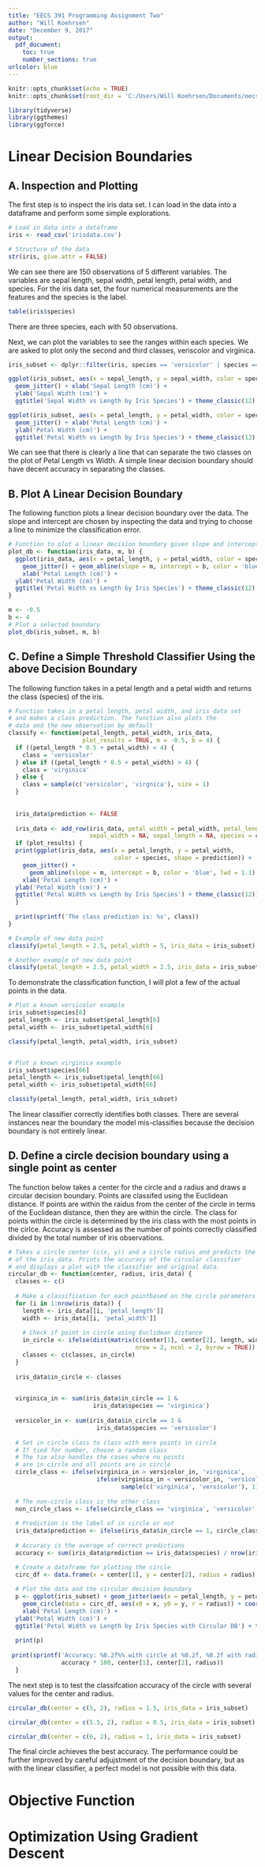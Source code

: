 ```yaml
---
title: "EECS 391 Programming Assignment Two"
author: "Will Koehrsen"
date: "December 9, 2017"
output:
  pdf_document:
    toc: true
    number_sections: true
urlcolor: blue
---
```


```r
knitr::opts_chunk$set(echo = TRUE)
knitr::opts_chunk$set(root_dir = 'C:/Users/Will Koehrsen/Documents/eecs-391/Programming/Project2')

library(tidyverse)
library(ggthemes)
library(ggforce)
```

# Linear Decision Boundaries

## A. Inspection and Plotting

The first step is to inspect the iris data set. I can load in the data into a dataframe
and perform some simple explorations. 

```r
# Load in data into a dataframe
iris <- read_csv('irisdata.csv')

# Structure of the data
str(iris, give.attr = FALSE)
```
We can see there are 150 observations of 5 different variables. The variables are sepal length,
sepal width, petal length, petal width, and species. For the iris data set, the four numerical
measurements are the features and the 
species is the label. 

```r
table(iris$species)
```
There are three species, each with 50 observations. 

Next, we can plot the variables to see the ranges within each species. We are asked to plot
only the second and third classes, veriscolor and virginica. 

```r
iris_subset <- dplyr::filter(iris, species == 'versicolor' | species == 'virginica')

ggplot(iris_subset, aes(x = sepal_length, y = sepal_width, color = species)) + 
  geom_jitter() + xlab('Sepal Length (cm)') + 
  ylab('Sepal Width (cm)') + 
  ggtitle('Sepal Width vs Length by Iris Species') + theme_classic(12)

ggplot(iris_subset, aes(x = petal_length, y = petal_width, color = species)) + 
  geom_jitter() + xlab('Petal Length (cm)') + 
  ylab('Petal Width (cm)') + 
  ggtitle('Petal Width vs Length by Iris Species') + theme_classic(12)

```
We can see that there is clearly a line that can separate the two classes
on the plot of Petal Length vs Width. A simple linear decision boundary
should have decent accuracy in separating the classes. 

## B. Plot A Linear Decision Boundary

The following function plots a linear decision boundary over the data. 
The slope and intercept are chosen by inspecting the data and trying to choose a 
line to minimize the classification error. 

```r
# Function to plot a linear decision boundary given slope and intercept
plot_db <- function(iris_data, m, b) {
  ggplot(iris_data, aes(x = petal_length, y = petal_width, color = species)) + 
    geom_jitter() + geom_abline(slope = m, intercept = b, color = 'blue', lwd = 1.1) + 
    xlab('Petal Length (cm)') + 
  ylab('Petal Width (cm)') + 
  ggtitle('Petal Width vs Length by Iris Species') + theme_classic(12)
}

m <- -0.5
b <- 4
# Plot a selected boundary
plot_db(iris_subset, m, b)

```

## C. Define a Simple Threshold Classifier Using the above Decision Boundary

The following function takes in a petal length and a petal width and returns 
the class (species) of the iris.

```r
# Function takes in a petal length, petal width, and iris data set
# and makes a class prediction. The function also plots the 
# data and the new observation by default
classify <- function(petal_length, petal_width, iris_data, 
                     plot_results = TRUE, m = -0.5, b = 4) {
  if ((petal_length * 0.5 + petal_width) < 4) {
    class = 'versicolor'
  } else if ((petal_length * 0.5 + petal_width) > 4) {
    class = 'virginica'
  } else {
    class = sample(c('versicolor', 'virgnica'), size = 1)
  }
  
  
  iris_data$prediction <- FALSE
  
  iris_data <- add_row(iris_data, petal_width = petal_width, petal_length = petal_length,
                       sepal_width = NA, sepal_length = NA, species = class, prediction = TRUE)
  if (plot_results) {
  print(ggplot(iris_data, aes(x = petal_length, y = petal_width, 
                              color = species, shape = prediction)) + 
    geom_jitter() + 
      geom_abline(slope = m, intercept = b, color = 'blue', lwd = 1.1) + 
    xlab('Petal Length (cm)') + 
  ylab('Petal Width (cm)') + 
  ggtitle('Petal Width vs Length by Iris Species') + theme_classic(12))
  }
    
  print(sprintf('The class prediction is: %s', class))
}

# Example of new data point
classify(petal_length = 2.5, petal_width = 5, iris_data = iris_subset) 

# Another example of new data point
classify(petal_length = 2.5, petal_width = 2.5, iris_data = iris_subset) 
```
To demonstrate the classification function, I will plot a few of the actual points 
in the data. 

```r
# Plot a known versicolor example
iris_subset$species[6]
petal_length <- iris_subset$petal_length[6]
petal_width <- iris_subset$petal_width[6]

classify(petal_length, petal_width, iris_subset)


# Plot a known virginica example
iris_subset$species[66]
petal_length <- iris_subset$petal_length[66]
petal_width <- iris_subset$petal_width[66]

classify(petal_length, petal_width, iris_subset)
```

The linear classifier correctly identifies both classes. There are several instances near the 
boundary the model mis-classifies because the decision boundary is not entirely linear.

## D. Define a circle decision boundary using a single point as center

The function below takes a center for the circle and a radius and draws a 
circular decision boundary. Points are classifed using the Euclidean distance.
If points are within the raidus from the center of the circle in terms of
the Euclidean distance, then they are within the circle. The class for points within the 
circle is determined by the iris class with the most points in the cirlce. 
Accuracy is assessed as the number of points correctly classified divided by the 
total number of iris observations. 

```r
# Takes a circle center (c(x, y)) and a circle radius and predicts the classes
# of the iris_data. Prints the accuracy of the circular classifier
# and displays a plot with the classifier and original data.
circular_db <- function(center, radius, iris_data) { 
  classes <- c()
  
  # Make a classification for each pointbased on the circle parameters
  for (i in 1:nrow(iris_data)) {
    length <- iris_data[[i, 'petal_length']]
    width <- iris_data[[i, 'petal_width']]
    
    # Check if point in circle using Euclidean distance
    in_circle <- ifelse(dist(matrix(c(center[1], center[2], length, width), 
                                    nrow = 2, ncol = 2, byrow = TRUE)) < radius, 1, 0)
    classes <- c(classes, in_circle)
  }
  
  iris_data$in_circle <- classes
  

  virginica_in <- sum(iris_data$in_circle == 1 & 
                        iris_data$species == 'virginica')
  
  versicolor_in <- sum(iris_data$in_circle == 1 & 
                         iris_data$species == 'versicolor')
  
  # Set in circle class to class with more points in circle
  # If tied for number, choose a random class
  # The tie also handles the cases where no points 
  # are in circle and all points are in circle
  circle_class <- ifelse(virginica_in > versicolor_in, 'virginica', 
                         ifelse(virginica_in < versicolor_in, 'versicolor', 
                                sample(c('virginica', 'versicolor'), 1)))
  
  # The non-circle class is the other class
  non_circle_class <- ifelse(circle_class == 'virginica', 'versicolor', 'virginica')
  
  # Prediction is the label of in circle or not 
  iris_data$prediction <- ifelse(iris_data$in_circle == 1, circle_class, non_circle_class)
  
  # Accuracy is the average of correct predictions
  accuracy <- sum(iris_data$prediction == iris_data$species) / nrow(iris_data)

  # Create a dataframe for plotting the circle
  circ_df <- data.frame(x = center[1], y = center[2], radius = radius)
  
  # Plot the data and the circular decision boundary
  p <- ggplot(iris_subset) + geom_jitter(aes(x = petal_length, y = petal_width, color = species)) + 
    geom_circle(data = circ_df, aes(x0 = x, y0 = y, r = radius)) + coord_fixed() +
    xlab('Petal Length (cm)') + 
  ylab('Petal Width (cm)') + 
  ggtitle('Petal Width vs Length by Iris Species with Circular DB') + theme_classic(12)
  
  print(p) 
  
 print(sprintf('Accuracy: %0.2f%% with circle at %0.2f, %0.2f with radius %0.2f.',
               accuracy * 100, center[1], center[2], radius))
  }

```

The next step is to test the classifcation accuracy of the circle with several
values for the center and radius.

```r
circular_db(center = c(5, 2), radius = 1.5, iris_data = iris_subset)

circular_db(center = c(5.5, 2), radius = 0.5, iris_data = iris_subset)

circular_db(center = c(6, 2), radius = 1, iris_data = iris_subset)

```

The final circle achieves the best accuracy. The performance could be further improved
by careful adjujstment of the decision boundary, but as with the linear classifier,
a perfect model is not possible with this data. 

# Objective Function

# Optimization Using Gradient Descent